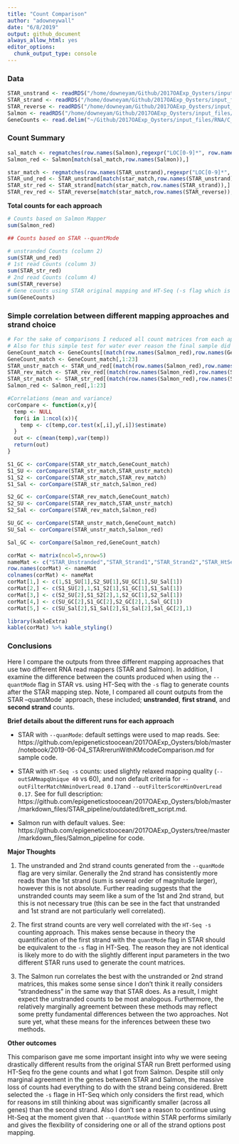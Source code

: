 ```yaml
---
title: "Count Comparison"
author: "adowneywall"
date: "6/8/2019"
output: github_document
always_allow_html: yes
editor_options: 
  chunk_output_type: console
---
```


### Data  
```r
STAR_unstrand <- readRDS("/home/downeyam/Github/2017OAExp_Oysters/input_files/RNA/STAR_pipeline/rawCounts/rerun3_GeneCountMatrix_unstranded.rds")
STAR_strand <- readRDS("/home/downeyam/Github/2017OAExp_Oysters/input_files/RNA/STAR_pipeline/rawCounts/rerun3_GeneCountMatrix_Stranded.rds")
STAR_reverse <- readRDS("/home/downeyam/Github/2017OAExp_Oysters/input_files/RNA/STAR_pipeline/rawCounts/rerun3_GeneCountMatrix_Reverse.rds")
Salmon <- readRDS("/home/downeyam/Github/2017OAExp_Oysters/input_files/RNA/salmon_pipeline/run20180512_gene_countMatrix_.RData")
GeneCounts <- read.delim("~/Github/2017OAExp_Oysters/input_files/RNA/C_virginica_gene_count_final.txt",header=TRUE,sep="",row.names=1)
```

### Count Summary  
```r
sal_match <- regmatches(row.names(Salmon),regexpr("LOC[0-9]*", row.names(Salmon)))
Salmon_red <- Salmon[match(sal_match,row.names(Salmon)),]

star_match <- regmatches(row.names(STAR_unstrand),regexpr("LOC[0-9]*", row.names(STAR_unstrand)))
STAR_und_red <- STAR_unstrand[match(star_match,row.names(STAR_unstrand)),]
STAR_str_red <- STAR_strand[match(star_match,row.names(STAR_strand)),]
STAR_rev_red <- STAR_reverse[match(star_match,row.names(STAR_reverse)),]
```

**Total counts for each approach**  
```r
# Counts based on Salmon Mapper
sum(Salmon_red)

## Counts based on STAR --quantMode

# unstranded Counts (column 2)
sum(STAR_und_red)
# 1st read Counts (column 3)
sum(STAR_str_red)
# 2nd read Counts (column 4)
sum(STAR_reverse)
# Gene counts using STAR original mapping and HT-Seq (-s flag which is equivalent to 1st read count in STAR --quantMode)
sum(GeneCounts)
```

### Simple correlation between different mapping approaches and strand choice  
```r
# For the sake of comparisons I reduced all count matrices from each approach to only genes shared among all methods.
# Also for this simple test for water ever reason the final sample did not run with the STAR script so sample 24 was removed from comparison in both teh GeneCount and Salmon matrices
GeneCount_match <- GeneCounts[(match(row.names(Salmon_red),row.names(GeneCounts))),]
GeneCount_match <- GeneCount_match[,1:23]
STAR_unstr_match <- STAR_und_red[(match(row.names(Salmon_red),row.names(STAR_und_red))),]
STAR_rev_match <- STAR_rev_red[(match(row.names(Salmon_red),row.names(STAR_rev_red))),]
STAR_str_match <- STAR_str_red[(match(row.names(Salmon_red),row.names(STAR_str_red))),]
Salmon_red <- Salmon_red[,1:23]

#Correlations (mean and variance)
corCompare <- function(x,y){
  temp <- NULL
  for(i in 1:ncol(x)){
    temp <- c(temp,cor.test(x[,i],y[,i])$estimate)
  }
  out <- c(mean(temp),var(temp))
  return(out)
}

S1_GC <- corCompare(STAR_str_match,GeneCount_match)
S1_SU <- corCompare(STAR_str_match,STAR_unstr_match)
S1_S2 <- corCompare(STAR_str_match,STAR_rev_match)
S1_Sal <- corCompare(STAR_str_match,Salmon_red)

S2_GC <- corCompare(STAR_rev_match,GeneCount_match)
S2_SU <- corCompare(STAR_rev_match,STAR_unstr_match)
S2_Sal <- corCompare(STAR_rev_match,Salmon_red)

SU_GC <- corCompare(STAR_unstr_match,GeneCount_match)
SU_Sal <- corCompare(STAR_unstr_match,Salmon_red)

Sal_GC <- corCompare(Salmon_red,GeneCount_match)

corMat <- matrix(ncol=5,nrow=5)
nameMat <- c("STAR_Unstranded","STAR_Strand1","STAR_Strand2","STAR_HtSeq","Salmon")
row.names(corMat) <- nameMat
colnames(corMat) <- nameMat
corMat[1,] <- c(1,S1_SU[1],S2_SU[1],SU_GC[1],SU_Sal[1])
corMat[2,] <- c(S1_SU[2],1,S1_S2[1],S1_GC[1],S1_Sal[1])
corMat[3,] <- c(S2_SU[2],S1_S2[2],1,S2_GC[1],S2_Sal[1])
corMat[4,] <- c(SU_GC[2],S1_GC[2],S2_GC[2],1,Sal_GC[1])
corMat[5,] <- c(SU_Sal[2],S1_Sal[2],S1_Sal[2],Sal_GC[2],1)

library(kableExtra)
kable(corMat) %>% kable_styling()
```
  
### **Conclusions**  

Here I compare the outputs from three different mapping approaches that use two different RNA read mappers (STAR and Salmon). In addition, I examine the difference between the counts produced when using the `--quantMode` flag in STAR vs. using HT-Seq with the `-s` flag to generate counts after the STAR mapping step. Note, I compared all count outputs from the STAR --quantMode` approach, these included; **unstranded**, **first strand**, and **second strand** counts.

**Brief details about the different runs for each approach**  

- STAR with `--quanMode`: default settings were used to map reads. See: https://github.com/epigeneticstoocean/2017OAExp_Oysters/blob/master/notebook/2019-06-04_STARrerunWithKMcodeComparison.md for sample code.  

- STAR with `HT-Seq -s` counts: used slightly relaxed mapping quality (`--outSAMmapqUnique 40` vs 60), and non default criteria for `--outFilterMatchNminOverLread 0.17`and `--outFilterScoreMinOverLread 0.17`. See for full description: https://github.com/epigeneticstoocean/2017OAExp_Oysters/blob/master/markdown_files/STAR_pipeline/outdated/brett_script.md.  

- Salmon run with default values. See: https://github.com/epigeneticstoocean/2017OAExp_Oysters/tree/master/markdown_files/Salmon_pipeline for code.

**Major Thoughts**

1) The unstranded and 2nd strand counts generated from the `--quanMode` flag are very similar. Generally the 2nd strand has consistently more reads than the 1st strand (sum is several order of magnitude larger), however this is not absolute. Further reading suggests that the unstranded counts may seem like a sum of the 1st and 2nd strand, but this is not necessary true (this can be see in the fact that unstranded and 1st strand are not particularly well correlated).

2) The first strand counts are very well correlated with the `HT-Seq -s` counting approach. This makes sense because in theory the quantification of the first strand with the `quantMode` flag in STAR should be equivalent to the `-s` flag in HT-Seq. The reason they are not identical is likely more to do with the slightly different input parameters in the two different STAR runs used to generate the count matrices. 

3) The Salmon run correlates the best with the unstranded or 2nd strand matrices, this makes some sense since I don't think it really considers "strandedness" in the same way that STAR does. As a result, I might expect the unstranded counts to be most analogous. Furthermore, the relatively marginally agreement between these methods may reflect some pretty fundamental differences between the two approaches. Not sure yet, what these means for the inferences between these two methods.

**Other outcomes**

This comparison gave me some important insight into why we were seeing drastically different results from the original STAR run Brett performed using HT-Seq fro the gene counts and what I got from Salmon. Despite still only marginal agreement in the genes between STAR and Salmon, the massive loss of counts had everything to do with the strand being considered. Brett selected the `-s` flage in HT-Seq which only considers the first read, which for reasons im still thinking about was significantly smaller (across all genes) than the second strand. Also I don't see a reason to continue using Ht-Seq at the moment given that `--quantMode` within STAR performs similarly and gives the flexibility of considering one or all of the strand options post mapping.


